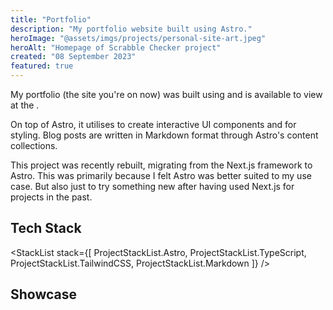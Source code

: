 ```yaml
---
title: "Portfolio"
description: "My portfolio website built using Astro."
heroImage: "@assets/imgs/projects/personal-site-art.jpeg"
heroAlt: "Homepage of Scrabble Checker project"
created: "08 September 2023"
featured: true
---
```




My portfolio (the site you're on now) was built using <ExternalLink href="https://astro.build/" text="Astro" /> and
is available to view at the <ExternalLink href="https://github.com/stephenlunt/portfolio" text="GitHub repo here" />.

On top of Astro, it utilises <ExternalLink href="https://react.dev/" text="React" /> to create interactive UI components
and <ExternalLink href="https://tailwindcss.com/" text="TailwindCSS" /> for styling. Blog posts are written in
Markdown format through Astro's content collections.

This project was recently rebuilt, migrating from the Next.js framework to Astro. This was primarily because
I felt Astro was better suited to my use case. But also just to try something new after having used Next.js
for projects in the past.

## Tech Stack

<StackList
  stack={[
    ProjectStackList.Astro,
    ProjectStackList.TypeScript,
    ProjectStackList.TailwindCSS,
    ProjectStackList.Markdown
  ]}
/>

## Showcase

<RoundedImage src={portfolioArtLight} alt="Portfolio website hero image" />
<RoundedImage
  src={portfolioArtDark}
  alt="Portfolio website hero image in dark mode"
/>
